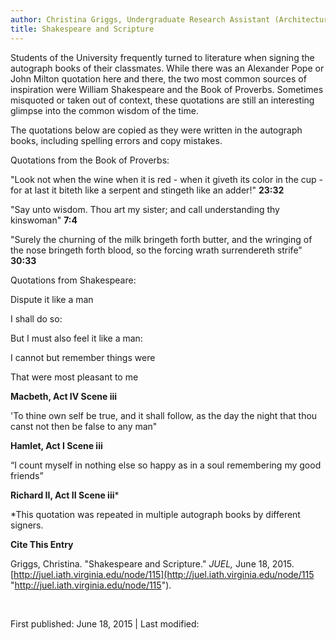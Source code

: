 ```yaml
---
author: Christina Griggs, Undergraduate Research Assistant (Architecture, third year)
title: Shakespeare and Scripture
---
```

Students of the University frequently turned to literature when signing the autograph books of their classmates. While there was an Alexander Pope or John Milton quotation here and there, the two most common sources of inspiration were William Shakespeare and the Book of Proverbs. Sometimes misquoted or taken out of context, these quotations are still an interesting glimpse into the common wisdom of the time.

The quotations below are copied as they were written in the autograph books, including spelling errors and copy mistakes.

Quotations from the Book of Proverbs:

"Look not when the wine when it is red - when it giveth its color in the cup - for at last it biteth like a serpent and stingeth like an adder!" **23:32**

"Say unto wisdom. Thou art my sister; and call understanding thy kinswoman" **7:4**

"Surely the churning of the milk bringeth forth butter, and the wringing of the nose bringeth forth blood, so the forcing wrath surrendereth strife" **30:33**

Quotations from Shakespeare:

Dispute it like a man

I shall do so:

But I must also feel it like a man:

I cannot but remember things were

That were most pleasant to me

**Macbeth, Act IV Scene iii**

'To thine own self be true, and it shall follow, as the day the night that thou canst not then be false to any man"

**Hamlet, Act I Scene iii**

“I count myself in nothing else so happy as in a soul remembering my good friends”

**Richard II, Act II Scene iii**\*

\*This quotation was repeated in multiple autograph books by different signers.

**Cite This Entry** 

Griggs, Christina. "Shakespeare and Scripture." _JUEL,_ June 18, 2015. [http://juel.iath.virginia.edu/node/115](http://juel.iath.virginia.edu/node/115 "http://juel.iath.virginia.edu/node/115").

 

First published: June 18, 2015 | Last modified: